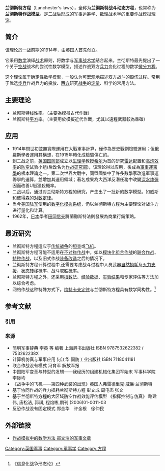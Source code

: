 {{expert|time=2018-07-28T17:20:57+00:00}}
{{no footnotes|time=2018-07-28T17:20:57+00:00}}
{{noteTA
|1=zh-tw:蘭徹斯特法則; zh-cn:兰彻斯特方程;
|2=zh-tw:方程式; zh-cn:方程;
}}
'''兰彻斯特方程'''（Lanchester's laws），全称为'''兰彻斯特战斗动态方程'''，也常称为'''兰彻斯特作战模型'''。是[[二战|二战]]后形成的[[军事运筹学|军事运筹学]]、[[数理战术学|数理战术学]]的重要[[作战模拟理论|作战模拟理论]]。
==简介==
该理论於[[一战|一战]]前期的1914年，由[[英国|英国]]人{{link-en|弗雷德里克·威廉·兰彻斯特|Frederick W. Lanchester}}首先创立。

它采用[[数学|数学]]演绎[[战术|战术]]原则，将数学与[[军事|军事]][[战术学|战术学]]结合起来。兰彻斯特最先提出了一个关于[[空战|空战]]战术的尝试性数学模型，描述作战双方[[兵力|兵力]]变化过程的数学[[微分方程|微分方程]]。

这个理论属于[[确定性数学模型|确定性数学模型]]，一般认为可[[宏观|宏观]]地描述双方[[战斗|战斗]]的毁伤过程。常用于优选[[步兵|步兵]]作战兵力的投放、[[西方|西方]]研究[[战争|战争]]的[[定量|定量]]、科学的常用方法。

==主要理论==

*兰彻斯特[[线性|线性]]率。（主要為模擬古代作戰）
*兰彻斯特[[平方|平方]]率。（主要用於模擬近代作戰，尤其以遠程武器較為準確）

==应用==
*1914年問世初並無實際運用在大戰軍事計算，僅作為歷史戰例檢驗運用；但俄羅斯學者運用其構想，在1915年轉化成檢驗傷亡的{{link-ja|奧西波夫方程式|オシポフ方程式}}。
*到二战之前，[[英国国防部|英国国防部]]成立以[[生理学|生理学]]教授[[希尔|希尔]]为首的研究[[雷达|雷达]]配置和[[高炮|高炮]][[效率|效率]]的[[防空|防空]]试验小组(后改名为[[作战研究部|作战研究部]])，该理论得以应用，後成為[[作業研究|軍事運籌學]]的根本理論之一。第二次世界大戰中，同盟國集中了許多數學家改進軍事運籌學的運算，並增加其運用領域；著名成果為大西洋反潛任務中改變[[深水炸彈|深水炸彈]]因而改善U艇獵殺概率。
*二战以后，通过对兰彻斯特方程的研究，产生出了一批新的数学模型。如威斯和彼得森的[[对数定律|对数定律]]。
*当今[[美国|美国]][[陆军|陆军]]使用的[[数字化|数字化]][[模拟系统|模拟系统]]，仍以兰彻斯特方程为主要理论对战斗力进行量化和计算。
*1962年，[[日本|日本]]學者[[田岡信夫|田岡信夫]]將蘭徹斯特法則發展為商業行銷策略。

==最近研究==
*兰彻斯特方程适应于[[传统战争|传统战争]]的[[坦克|坦克]]或[[飞机|飞机]]。 
*兰彻斯特方程可能不适用在[[不对称作战|不对称作战]]中，如以[[模块化|模块化]][[组合作战|组合作战]]的[[联合作战|联合作战]]、[[特种作战|特种作战]]，以及旧式作战[[装备改造|装备改造]]之后的情况下。
*兰彻斯特方程计算过程中,还需要考虑战斗过程中人员武器[[自然损耗|自然损耗]]及[[火力支援|火力支援]]、[[状态转移|状态转移]]概率、战斗取胜[[概率|概率]]。
*兰彻斯特方程之外，还采用[[指数|指数]]法、[[经验数据|经验数据]]、[[实验结果|实验结果]]和专家评估等方法加以综合考虑。
*网络作战这种特殊方式下，[[梅特卡夫定律|梅特卡夫定律]]与兰彻斯特方程具有数学同构性。<ref>《信息化战争形态论》</ref> 

== 参考文献 ==
=== 引用 ===
{{Reflist}}

=== 来源 ===
{{ReflistH}}
* 简明军事辞典  李英 等 编著 上海辞书出版社 ISBN 9787532622382 / 753262238X
*计算机仿真与军事应用 何江华   国防工业出版社 ISBN 7118041181
*联合作战没有模式  冯育军   解放军报
*中国陆军变革与转型的发轫——我经历的组建机械化集团军始末  军事科学院　李际均
*《战争中的飞机——第四种武装的出现》英国人弗雷德里克·威廉·兰彻斯特
*基于协同作战的兵力损耗兰彻斯特方程  彭文成 周电杰 张文 
*基于兰彻斯特方程的大区域防空作战效能评估模型 《指挥控制与仿真》 路建伟, 唐松洁, 郭祺, 程焰彬,期刊 {{ISSN|1673-3819}}(2006)01-0011-03
* 反恐作战没有固定模式  郑金华　许金根　徐仲民 
{{ReflistF}}

==外部链接== 
*[https://web.archive.org/web/20141222221230/http://blog.sina.com.cn/s/blog_6015244c0100fzga.html  作战模拟中的数学方法 郑文浩的军事文章] 

[[Category:英国军事|Category:英国军事]]
[[Category:军事学|Category:军事学]]
[[Category:方程|Category:方程]]